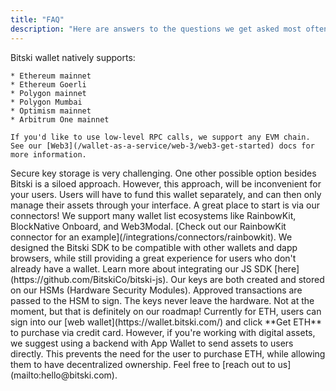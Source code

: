 ```yaml
---
title: "FAQ"
description: "Here are answers to the questions we get asked most often."
---
```


<AccordionGroup>
  <Accordion title="Which networks do you support?">
    Bitski wallet natively supports:

    * Ethereum mainnet
    * Ethereum Goerli
    * Polygon mainnet
    * Polygon Mumbai
    * Optimism mainnet
    * Arbitrum One mainnet

    If you'd like to use low-level RPC calls, we support any EVM chain. See our [Web3](/wallet-as-a-service/web-3/web3-get-started) docs for more information.
  </Accordion>

  <Accordion title="What are the benefits of Bitski managing key storage for new users?">
    Secure key storage is very challenging. One other possible option besides Bitski is a siloed approach. However, this approach, will be inconvenient for your users. Users will have to fund this wallet separately, and can then only manage their assets through your interface.
  </Accordion>

  <Accordion title="How should I integrate Bitski into my app?">
    A great place to start is via our connectors! We support many wallet list ecosystems like RainbowKit, BlockNative Onboard, and Web3Modal. [Check out our RainbowKit connector for an example](/integrations/connectors/rainbowkit).
  </Accordion>

  <Accordion title="I already have an app that uses Metamask, can I still use Bitski?">
    We designed the Bitski SDK to be compatible with other wallets and dapp browsers, while still providing a great experience for users who don't already have a wallet. Learn more about integrating our JS SDK [here](https://github.com/BitskiCo/bitski-js).
  </Accordion>

  <Accordion title="How are you storing and managing private keys?">
    Our keys are both created and stored on our HSMs (Hardware Security Modules). Approved transactions are passed to the HSM to sign. The keys never leave the hardware.
  </Accordion>

  <Accordion title="Do you have an Android SDK?">
    Not at the moment, but that is definitely on our roadmap!
  </Accordion>

  <Accordion title="How will users fund their wallet?">
    Currently for ETH, users can sign into our [web wallet](https://wallet.bitski.com/) and click **Get ETH** to purchase via credit card.
    However, if you're working with digital assets, we suggest using a backend with App Wallet to send assets to users directly. This prevents the need for the user to purchase ETH, while allowing them to have decentralized ownership.
  </Accordion>

  <Accordion title="You still haven't answered my question">
    Feel free to [reach out to us](mailto:hello@bitski.com).
  </Accordion>
</AccordionGroup>
